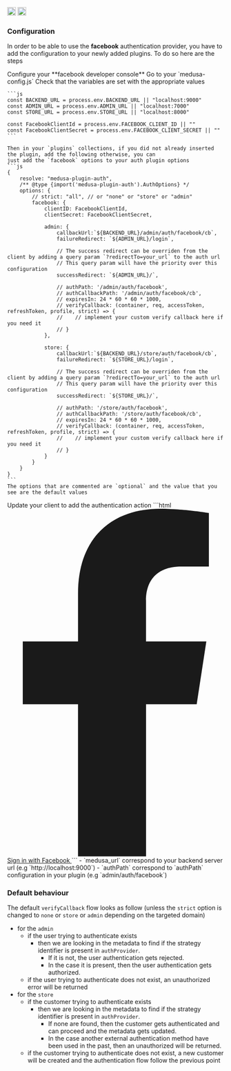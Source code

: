<div style={{display: "flex", marginTop: "1rem"}}>
    <a style={{display: "inline"}} href="https://www.npmjs.com/package/medusa-plugin-auth"><img alt="NPM Version" src="https://img.shields.io/npm/v/medusa-plugin-auth.svg" height="20"/></a>
    <a style={{display: "inline", marginLeft: "0.5rem"}} href="https://github.com/adrien2p/medusa-plugins/tree/main/packages/medusa-plugin-auth"><img alt="NPM Version" src="https://img.shields.io/badge/github-%23121011.svg?style=Flat-square&logo=github&logoColor=white" height="20"/></a>
</div>

### Configuration

In order to be able to use the **facebook** authentication provider, you have to add the configuration to your
newly added plugins. To do so here are the steps

<CircleStep index={1}>
    Configure your **facebook developer console**
</CircleStep>

<CircleStep index={2}>
    Go to your `medusa-config.js`
</CircleStep>

<CircleStep index={3}>
    Check that the variables are set with the appropriate values

    ```js
    const BACKEND_URL = process.env.BACKEND_URL || "localhost:9000"
    const ADMIN_URL = process.env.ADMIN_URL || "localhost:7000"
    const STORE_URL = process.env.STORE_URL || "localhost:8000"

    const FacebookClientId = process.env.FACEBOOK_CLIENT_ID || ""
    const FacebookClientSecret = process.env.FACEBOOK_CLIENT_SECRET || ""
    ```

    Then in your `plugins` collections, if you did not already inserted the plugin, add the following otherwise, you can
    just add the `facebook` options to your auth plugin options
    ```js
    {
        resolve: "medusa-plugin-auth",
        /** @type {import('medusa-plugin-auth').AuthOptions} */
        options: {
            // strict: "all", // or "none" or "store" or "admin"
            facebook: {
                clientID: FacebookClientId,
                clientSecret: FacebookClientSecret,

                admin: {
                    callbackUrl:`${BACKEND_URL}/admin/auth/facebook/cb`,
                    failureRedirect: `${ADMIN_URL}/login`,

					// The success redirect can be overriden from the client by adding a query param `?redirectTo=your_url` to the auth url
					// This query param will have the priority over this configuration
                    successRedirect: `${ADMIN_URL}/`,

                    // authPath: '/admin/auth/facebook',
                    // authCallbackPath: '/admin/auth/facebook/cb',
                    // expiresIn: 24 * 60 * 60 * 1000,
                    // verifyCallback: (container, req, accessToken, refreshToken, profile, strict) => {
                    //    // implement your custom verify callback here if you need it
                    // }
                },

                store: {
                    callbackUrl:`${BACKEND_URL}/store/auth/facebook/cb`,
                    failureRedirect: `${STORE_URL}/login`,

					// The success redirect can be overriden from the client by adding a query param `?redirectTo=your_url` to the auth url
					// This query param will have the priority over this configuration
                    successRedirect: `${STORE_URL}/`,

                    // authPath: '/store/auth/facebook',
                    // authCallbackPath: '/store/auth/facebook/cb',
                    // expiresIn: 24 * 60 * 60 * 1000,
                    // verifyCallback: (container, req, accessToken, refreshToken, profile, strict) => {
                    //    // implement your custom verify callback here if you need it
                    // }
                }
            }
        }
    }
    ```
    The options that are commented are `optional` and the value that you see are the default values
</CircleStep>

<CircleStep index={4}>
    Update your client to add the authentication action
    ```html
    <a href="${medusa_url}/${authPath}" type="button" class="text-white bg-[#3b5998] hover:bg-[#3b5998]/90 focus:ring-4 focus:outline-none focus:ring-[#3b5998]/50 font-medium rounded-lg text-sm px-5 py-2.5 text-center inline-flex items-center dark:focus:ring-[#3b5998]/55 mr-2 mb-2">
      <svg class="mr-2 -ml-1 w-4 h-4" aria-hidden="true" focusable="false" data-prefix="fab" data-icon="facebook-f" role="img" xmlns="http://www.w3.org/2000/svg" viewBox="0 0 320 512"><path fill="currentColor" d="M279.1 288l14.22-92.66h-88.91v-60.13c0-25.35 12.42-50.06 52.24-50.06h40.42V6.26S260.4 0 225.4 0c-73.22 0-121.1 44.38-121.1 124.7v70.62H22.89V288h81.39v224h100.2V288z"></path></svg>
      Sign in with Facebook
    </a>
    ```
    - `medusa_url` correspond to your backend server url (e.g `http://localhost:9000`)
    - `authPath` correspond to `authPath` configuration in your plugin (e.g `admin/auth/facebook`)
</CircleStep>

### Default behaviour

The default `verifyCallback` flow looks as follow (unless the `strict` option is changed to `none` or `store` or `admin` depending on the targeted domain)
- for the `admin`
    - if the user trying to authenticate exists
        - then we are looking in the metadata to find if the strategy identifier is present in `authProvider`.
          - If it is not, the user authentication gets rejected.
          - In the case it is present, then the user authentication gets authorized.
   - if the user trying to authenticate does not exist, an unauthorized error will be returned
- for the `store`
    - if the customer trying to authenticate exists
        - then we are looking in the metadata to find if the strategy identifier is present in `authProvider`.
          - If none are found, then the customer gets authenticated and can proceed and the metadata gets updated.
          - In the case another external authentication method have been used in the past, then an unauthorized
          will be returned.
   - if the customer trying to authenticate does not exist, a new customer will be created and the authentication
     flow follow the previous point